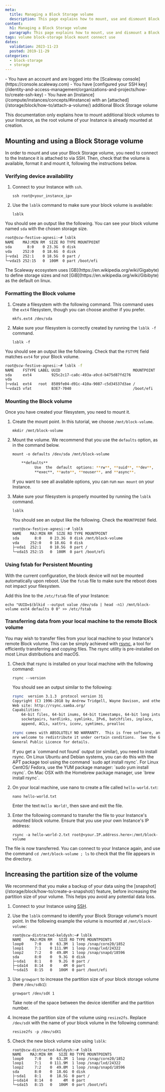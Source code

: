 ```yaml
---
meta:
  title: Managing a Block Storage volume
  description: This page explains how to mount, use and dismount Block Storage volume
content:
  h1: Managing a Block Storage volume
  paragraph: This page explains how to mount, use and dismount a Block Storage volume
tags: volume block-storage block mount connect use
dates:
  validation: 2023-11-23
  posted: 2019-11-29
categories:
  - block-storage
  - storage
---
```


<Macro id="requirements" >

<Message type="requirement">
  - You have an account and are logged into the [Scaleway console](https://console.scaleway.com)
  - You have [configured your SSH key](/identity-and-access-management/organizations-and-projects/how-to/create-ssh-key)
  - You have an [Instance](/compute/instances/concepts/#instance) with an [attached](/storage/block/how-to/attach-a-volume/) additional Block Storage volume
</Message>

This documentation only explains how to mount additional block volumes to your Instance, as the root volume of your Instance is already mounted at creation.

## Mounting and using a Block Storage volume

In order to mount and use your Block Storage volume, you need to connect to the Instance it is attached to via SSH.
Then, check that the volume is available, format it and mount it, following the instructions below.

### Verifying device availability

1. Connect to your Instance with `ssh`.
    ```
    ssh root@<your_instance_ip>
    ```
2. Use the `lsblk` command to make sure your block volume is available:
    ```
    lsblk
    ```

  You should see an output like the following. You can see your block volume named `sda` with the chosen storage size.

  ```sh no-copy
  root@scw-festive-agnesi:~# lsblk
  NAME    MAJ:MIN RM  SIZE RO TYPE MOUNTPOINT
  sda       8:0    0 23.3G  0 disk
  vda     252:0    0 18.6G  0 disk
  ├─vda1  252:1    0 18.5G  0 part /
  └─vda15 252:15   0  100M  0 part /boot/efi
  ```

<Message type="note">
  The Scaleway ecosystem uses [GB](https://en.wikipedia.org/wiki/Gigabyte) to define storage sizes and not [GiB](https://en.wikipedia.org/wiki/Gibibyte) as the default on linux.
</Message>


### Formatting the Block volume

1. Create a filesystem with the following command. This command uses the `ext4` filesystem, though you can choose another if you prefer.
    ```
    mkfs.ext4 /dev/sda
    ```
2. Make sure your filesystem is correctly created by running the `lsblk -f` command.
    ```
    lsblk -f
    ```

  You should see an output like the following. Check that the `FSTYPE` field matches `ext4` for your Block volume.

  ```sh no-copy
  root@scw-festive-agnesi:~# lsblk -f
  NAME    FSTYPE LABEL UUID                                 MOUNTPOINT
  sda     ext4         925c2c17-ca8c-493a-a9cd-b475d87fd276
  vda
  ├─vda1  ext4   root  8509fe04-d91c-410a-9087-c5d34537d3ae /
  └─vda15 vfat         B3E7-7040                            /boot/efi
  ```

### Mounting the Block volume

Once you have created your filesystem, you need to mount it.

1. Create the mount point. In this tutorial, we choose `/mnt/block-volume`.
    ```
    mkdir /mnt/block-volume
    ```
2. Mount the volume. We recommend that you use the `defaults` option, as in the command below.
    ```
    mount -o defaults /dev/sda /mnt/block-volume
    ```

    ```sh no-copy
        **defaults**
              Use  the  default  options: **rw**, **suid**, **dev**,
              **exec**, **auto**, **nouser**, and **async**.
    ```

    If you want to see all available options, you can run `man mount` on your Instance.

3. Make sure your filesystem is properly mounted by running the `lsblk` command.
    ```
    lsblk
    ```

    You should see an output like the following. Check the `MOUNTPOINT` field.

    ```sh no-copy
    root@scw-festive-agnesi:~# lsblk
    NAME    MAJ:MIN RM  SIZE RO TYPE MOUNTPOINT
    sda       8:0    0 23.3G  0 disk /mnt/block-volume
    vda     252:0    0 18.6G  0 disk
    ├─vda1  252:1    0 18.5G  0 part /
    └─vda15 252:15   0  100M  0 part /boot/efi
    ```

### Using fstab for Persistent Mounting

With the current configuration, the block device will not be mounted automatically upon reboot. Use the `fstab` file to make sure the reboot does not impact your filesystem.

Add this line to the `/etc/fstab` file of your Instance:

```
echo "UUID=$(blkid --output value /dev/sda | head -n1) /mnt/block-volume ext4 defaults 0 0" >> /etc/fstab
```

### Transferring data from your local machine to the remote Block volume

You may wish to transfer files from your local machine to your Instance's remote Block volume. This can be simply achieved with [rsync](https://en.wikipedia.org/wiki/Rsync), a tool for efficiently transferring and copying files. The rsync utility is pre-installed on most Linux distributions and macOS.

1. Check that rsync is installed on your local machine with the following command:
    ```
    rsync --version
    ```

    You should see an output similar to the following:

    ```sh no-copy
    rsync  version 3.1.3  protocol version 31
    Copyright (C) 1996-2018 by Andrew Tridgell, Wayne Davison, and others.
    Web site: http://rsync.samba.org/
    Capabilities:
        64-bit files, 64-bit inums, 64-bit timestamps, 64-bit long ints,
        socketpairs, hardlinks, symlinks, IPv6, batchfiles, inplace,
        append, ACLs, xattrs, iconv, symtimes, prealloc

    rsync comes with ABSOLUTELY NO WARRANTY.  This is free software, and you
    are welcome to redistribute it under certain conditions.  See the GNU
    General Public Licence for details.
    ```

    <Message type="tip">
     If you get a `command not found` output (or similar), you need to install rsync. On Linux Ubuntu and Debian systems, you can do this with the APT package tool using the command `sudo apt install rsync`. For Linux CentOS/ Fedora, use the YUM package manager: `sudo yum install rsync`. On Mac OSX with the Homebrew package manager, use `brew install rsync`.
    </Message>
2. On your local machine, use nano to create a file called `hello-world.txt`:
    ```
    nano hello-world.txt
    ```

    Enter the text `Hello World!`, then save and exit the file.
3. Enter the following command to transfer the file to your Instance's mounted block volume. Ensure that you use your own Instance's IP address:
    ```
    rsync -a hello-world-2.txt root@<your.IP.address.here>:/mnt/block-volume
    ```

The file is now transferred. You can connect to your Instance again, and use the command `cd /mnt/block-volume ; ls` to check that the file appears in the directory.

## Increasing the partition size of the volume

<Message type="tip">
  We recommend that you make a backup of your data using the [snapshot](/storage/block/how-to/create-a-snapshot/) feature, before increasing the partition size of your volume. This helps you avoid any potential data loss.
</Message>

1. Connect to your Instance using [SSH](/compute/instances/how-to/connect-to-instance/).
2. Use the `lsblk` command to identify your Block Storage volume's mount point. In the following example the volume is mounted at `/mnt/block-volume`:
    ```
    root@scw-distracted-keldysh:~# lsblk
    NAME    MAJ:MIN RM   SIZE RO TYPE MOUNTPOINTS
    loop0     7:0    0  63.3M  1 loop /snap/core20/1852
    loop1     7:1    0 111.9M  1 loop /snap/lxd/24322
    loop2     7:2    0  49.8M  1 loop /snap/snapd/18596
    sda       8:0    0   9.3G  0 disk
    ├─sda1    8:1    0   9.2G  0 part /
    ├─sda14   8:14   0     4M  0 part
    └─sda15   8:15   0   106M  0 part /boot/efi
    ```

3. Use `growpart` to increase the partition size of your block storage volume (here `/dev/sdb1`):
    ```
    growpart /dev/sdX 1
    ```

    <Message type="tip">
      Take note of the space between the device identifier and the partition number.
    </Message>
4. Increase the partition size of the volume using `resize2fs`. Replace `/dev/sdX` with the name of your block volume in the following command:
    ```
    resize2fs -p /dev/sdX1
    ```
5. Check the new block volume size using `lsblk`:
    ```
    root@scw-distracted-keldysh:~# lsblk
    NAME    MAJ:MIN RM   SIZE RO TYPE MOUNTPOINTS
    loop0     7:0    0  63.3M  1 loop /snap/core20/1852
    loop1     7:1    0 111.9M  1 loop /snap/lxd/24322
    loop2     7:2    0  49.8M  1 loop /snap/snapd/18596
    sda       8:0    0  18.6G  0 disk
    ├─sda1    8:1    0  18.5G  0 part /
    ├─sda14   8:14   0     4M  0 part
    └─sda15   8:15   0   106M  0 part /boot/efi
    ```




